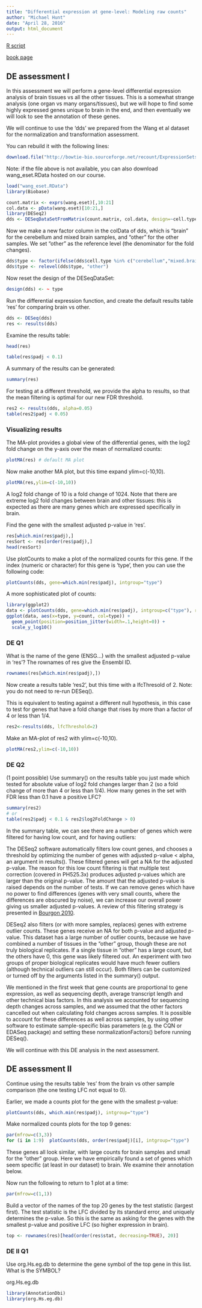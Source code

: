 ```yaml
---
title: "Differential expression at gene-level: Modeling raw counts"
author: "Michael Hunt"
date: "April 28, 2016"
output: html_document
---
```


[R script](https://github.com/genomicsclass/labs/blob/master/rnaseq/rnaseq_gene_level.Rmd)

[book page](http://genomicsclass.github.io/book/pages/rnaseq_gene_level.html)

## DE assessment I

In this assessment we will perform a gene-level differential expression analysis of brain tissues vs all the other tissues. This is a somewhat strange analysis (one organ vs many organs/tissues), but we will hope to find some highly expressed genes unique to brain in the end, and then eventually we will look to see the annotation of these genes.

We will continue to use the 'dds' we prepared from the Wang et al dataset for the normalization and transformation assessment.

You can rebuild it with the following lines:

```r
download.file("http://bowtie-bio.sourceforge.net/recount/ExpressionSets/wang_eset.RData", "wang_eset.RData")
```

Note: if the file above is not available, you can also download wang_eset.RData hosted on our course.


```r
load("wang_eset.RData")
library(Biobase)
```

```r
count.matrix <- exprs(wang.eset)[,10:21]
col.data <- pData(wang.eset)[10:21,]
library(DESeq2)
dds <- DESeqDataSetFromMatrix(count.matrix, col.data, design=~cell.type)
```


Now we make a new factor column in the colData of dds, which is "brain" for the cerebellum and mixed brain samples, and "other" for the other samples. We set "other" as the reference level (the denominator for the fold changes).

```r
dds$type <- factor(ifelse(dds$cell.type %in% c("cerebellum","mixed.brain"), "brain", "other"))
dds$type <- relevel(dds$type, "other")
```

Now reset the design of the DESeqDataSet:

```r
design(dds) <- ~ type
```

Run the differential expression function, and create the default results table 'res' for comparing brain vs other.

```r
dds <- DESeq(dds)
res <- results(dds)
```
Examine the results table:

```r
head(res)
```

```r
table(res$padj < 0.1)
```
A summary of the results can be generated:

```r
summary(res)

```
For testing at a different threshold, we provide the alpha to results, so that the mean filtering is optimal for our new FDR threshold.

```r
res2 <- results(dds, alpha=0.05)
table(res2$padj < 0.05)
```
### Visualizing results

The MA-plot provides a global view of the differential genes, with the log2 fold change on the y-axis over the mean of normalized counts:

```r
plotMA(res) # default MA plot
```
Now make another MA plot, but this time expand ylim=c(-10,10). 

```r
plotMA(res,ylim=c(-10,10))
```

A log2 fold change of 10 is a fold change of 1024. Note that there are extreme log2 fold changes between brain and other tissues: this is expected as there are many genes which are expressed specifically in brain.

Find the gene with the smallest adjusted p-value in 'res'. 

```r
res[which.min(res$padj),]
resSort <- res[order(res$padj),]
head(resSort)
```

Use plotCounts to make a plot of the normalized counts for this gene. If the index (numeric or character) for this gene is 'type', then you can use the following code:

```r
plotCounts(dds, gene=which.min(res$padj), intgroup="type")
```

A more sophisticated plot of counts:

```r
library(ggplot2)
data <- plotCounts(dds, gene=which.min(res$padj), intgroup=c("type"), returnData=TRUE)
ggplot(data, aes(x=type, y=count, col=type)) +
  geom_point(position=position_jitter(width=.1,height=0)) +
  scale_y_log10()
```

### DE Q1

What is the name of the gene (ENSG...) with the smallest adjusted p-value in 'res'? The rownames of res give the Ensembl ID.

```r
rownames(res[which.min(res$padj),])
```

Now create a results table 'res2', but this time with a lfcThresold of 2. Note: you do not need to re-run DESeq().

This is equivalent to testing against a different null hypothesis, in this case to test for genes that have a fold change that rises  by more than a factor of 4 or less than 1/4.

```r
res2<-results(dds, lfcThreshold=2)
```
Make an MA-plot of res2 with ylim=c(-10,10).

```r
plotMA(res2,ylim=c(-10,10))
```
### DE Q2

(1 point possible)
Use summary() on the results table you just made which tested for absolute value of log2 fold changes larger than 2 (so a fold change of more than 4 or less than 1/4). How many genes in the set with FDR less than 0.1 have a positive LFC?

```r
summary(res2)
# or
table(res2$padj < 0.1 & res2$log2FoldChange > 0)
```

In the summary table, we can see there are a number of genes which were filtered for having low count, and for having outliers:

The DESeq2 software automatically filters low count genes, and chooses a threshold by optimizing the number of genes with adjusted p-value < alpha, an argument in results(). These filtered genes will get a NA for the adjusted p-value. The reason for this low count filtering is that multiple test correction (covered in PH525.3x) produces adjusted p-values which are larger than the original p-value. The amount that the adjusted p-value is raised depends on the number of tests. If we can remove genes which have no power to find differences (genes with very small counts, where the differences are obscured by noise), we can increase our overall power giving us smaller adjusted p-values. A review of this filtering strategy is presented in [Bourgon 2010](http://www.pnas.org/content/107/21/9546.long).

DESeq2 also filters (or with more samples, replaces) genes with extreme outlier counts. These genes receive an NA for both p-value and adjusted p-value. This dataset has a large number of outlier counts, because we have combined a number of tissues in the "other" group, though these are not truly biological replicates. If a single tissue in "other" has a large count, but the others have 0, this gene was likely filtered out. An experiment with two groups of proper biological replicates would have much fewer outliers (although technical outliers can still occur).
Both filters can be customized or turned off by the arguments listed in the summary() output.

We mentioned in the first week that gene counts are proportional to gene expression, as well as sequencing depth, average transcript length and other technical bias factors. In this analysis we accounted for sequencing depth changes across samples, and we assumed that the other factors cancelled out when calculating fold changes across samples. It is possible to account for these differences as well across samples, by using other software to estimate sample-specific bias parameters (e.g. the CQN or EDASeq package) and setting these normalizationFactors() before running DESeq(). 

We will continue with this DE analysis in the next assessment.

## DE assessment II

Continue using the results table 'res' from the brain vs other sample comparison (the one testing LFC not equal to 0).

Earlier, we made a counts plot for the gene with the smallest p-value:

```r
plotCounts(dds, which.min(res$padj), intgroup="type")
```

Make normalized counts plots for the top 9 genes:

```r
par(mfrow=c(3,3))
for (i in 1:9)  plotCounts(dds, order(res$padj)[i], intgroup="type")
```

These genes all look similar, with large counts for brain samples and small for the "other" group. Here we have empirically found a set of genes which seem specific (at least in our dataset) to brain. We examine their annotation below.

Now run the following to return to 1 plot at a time:

```r
par(mfrow=c(1,1))
```

Build a vector of the names of the top 20 genes by the test statistic (largest first). The test statistic is the LFC divided by its standard error, and uniquely determines the p-value. So this is the same as asking for the genes with the smallest p-value and positive LFC (so higher expression in brain).

```r
top <- rownames(res)[head(order(res$stat, decreasing=TRUE), 20)]
```
### DE II Q1

Use org.Hs.eg.db to determine the gene symbol of the top gene in this list. What is the SYMBOL?

org.Hs.eg.db
```r
library(AnnotationDbi)
library(org.Hs.eg.db)
```


